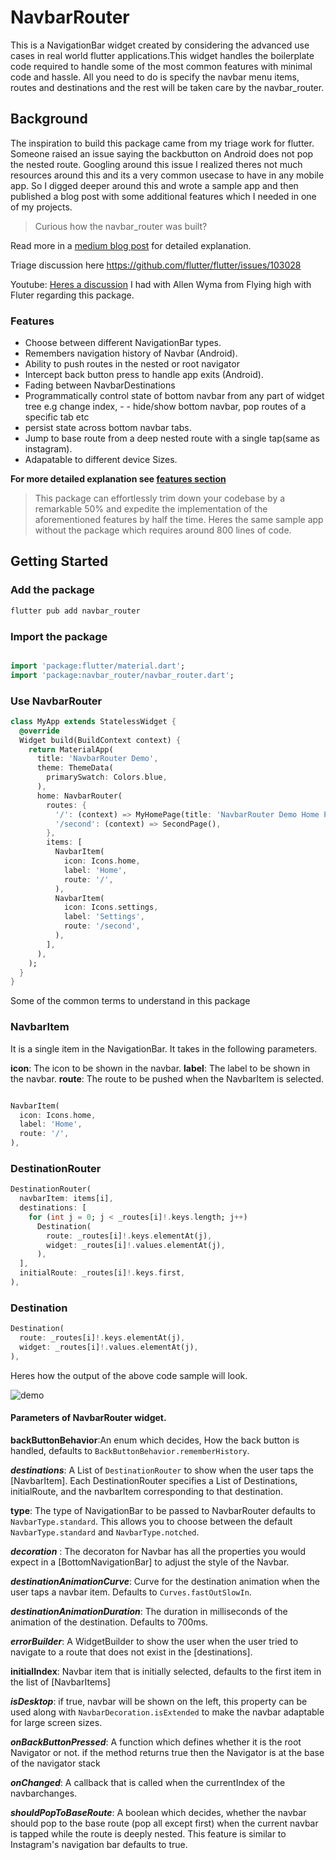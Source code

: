 # NavbarRouter

This is a NavigationBar widget created by considering the advanced use cases in real world flutter applications.This widget handles the boilerplate code required to handle some of the most common features with minimal code and hassle. All you need to do is specify the navbar menu items, routes and destinations and the rest will be taken care by the navbar_router.

## Background

The inspiration to build this package came from my triage work for flutter. Someone raised an issue saying the backbutton on Android does not pop the nested route. Googling around this issue I realized theres not much resources around this and its a very common usecase to have in any mobile app. So I digged deeper around this and wrote a sample app and then published a blog post with some additional features which I needed in one of my projects.

> Curious how the navbar_router was built?

Read more in a [medium blog post](https://maheshmnj.medium.com/everything-about-the-bottomnavigationbar-in-flutter-e99e5470dddb) for detailed explanation.

Triage discussion here https://github.com/flutter/flutter/issues/103028

Youtube: [Heres a discussion](https://www.youtube.com/watch?v=IhlikgW8OY8&t=614s) I had with Allen Wyma from Flying high with Fluter regarding this package.

### Features

- Choose between different NavigationBar types.
- Remembers navigation history of Navbar (Android).
- Ability to push routes in the nested or root navigator
- Intercept back button press to handle app exits (Android).
- Fading between NavbarDestinations
- Programmatically control state of bottom navbar from any part of widget tree e.g change index, - - hide/show bottom navbar, pop routes of a specific tab etc
- persist state across bottom navbar tabs.
- Jump to base route from a deep nested route with a single tap(same as instagram).
- Adapatable to different device Sizes.

**For more detailed explanation see [features section](./features)**

> This package can effortlessly trim down your codebase by a remarkable 50% and expedite the implementation of the aforementioned features by half the time.
 Heres the same sample app without the package which requires around 800 lines of code.

## Getting Started

### Add the package

```bash
flutter pub add navbar_router
```

### Import the package

```dart

import 'package:flutter/material.dart';
import 'package:navbar_router/navbar_router.dart';
```

### Use NavbarRouter

```dart
class MyApp extends StatelessWidget {
  @override
  Widget build(BuildContext context) {
    return MaterialApp(
      title: 'NavbarRouter Demo',
      theme: ThemeData(
        primarySwatch: Colors.blue,
      ),
      home: NavbarRouter(
        routes: {
          '/': (context) => MyHomePage(title: 'NavbarRouter Demo Home Page'),
          '/second': (context) => SecondPage(),
        },
        items: [
          NavbarItem(
            icon: Icons.home,
            label: 'Home',
            route: '/',
          ),
          NavbarItem(
            icon: Icons.settings,
            label: 'Settings',
            route: '/second',
          ),
        ],
      ),
    );
  }
}
```
Some of the common terms to understand in this package

### NavbarItem

It is a single item in the NavigationBar. It takes in the following parameters.

**icon**: The icon to be shown in the navbar.
**label**: The label to be shown in the navbar.
**route**: The route to be pushed when the NavbarItem is selected.

```dart

NavbarItem(
  icon: Icons.home,
  label: 'Home',
  route: '/',
),
```
### DestinationRouter

```dart
DestinationRouter(
  navbarItem: items[i],
  destinations: [
    for (int j = 0; j < _routes[i]!.keys.length; j++)
      Destination(
        route: _routes[i]!.keys.elementAt(j),
        widget: _routes[i]!.values.elementAt(j),
      ),
  ],
  initialRoute: _routes[i]!.keys.first,
),
```

### Destination

```dart
Destination(
  route: _routes[i]!.keys.elementAt(j),
  widget: _routes[i]!.values.elementAt(j),
),
```

Heres how the output of the above code sample will look.

![demo](https://user-images.githubusercontent.com/31410839/228031434-0e35737d-83cf-4b33-afe2-4b0f77f0cc5c.gif)


#### Parameters of NavbarRouter widget.

**backButtonBehavior**:An enum which decides, How the back button is handled, defaults to `BackButtonBehavior.rememberHistory`.

***destinations***: A List of `DestinationRouter` to show when the user taps the [NavbarItem].
Each DestinationRouter specifies a List of Destinations, initialRoute, and the navbarItem corresponding to that destination.

**type**: The type of NavigationBar to be passed to NavbarRouter defaults to `NavbarType.standard`. This allows you to choose between the default `NavbarType.standard` and `NavbarType.notched`.

***decoration*** : The decoraton for Navbar has all the properties you would expect in a [BottomNavigationBar] to adjust the style of the Navbar.

***destinationAnimationCurve***: Curve for the destination animation when the user taps a navbar item. Defaults to `Curves.fastOutSlowIn`.

***destinationAnimationDuration***: The duration in milliseconds of the animation of the destination. Defaults to 700ms.

***errorBuilder***: A WidgetBuilder to show the user when the user tried to navigate to a route that does not exist in the [destinations].

**initialIndex**: Navbar item that is initially selected, defaults to the first item in the list of [NavbarItems]

***isDesktop***: if true, navbar will be shown on the left, this property can be used along with `NavbarDecoration.isExtended` to make the navbar adaptable for large screen sizes.

***onBackButtonPressed***: A function which defines whether it is the root Navigator or not. if the method returns true then the Navigator is at the base of the navigator stack

***onChanged***: A callback that is called when the currentIndex of the navbarchanges.

***shouldPopToBaseRoute***: A boolean which decides, whether the navbar should pop to the base route (pop all except first) when the current navbar is tapped while the route is deeply nested. This feature is similar to Instagram's navigation bar defaults to true.